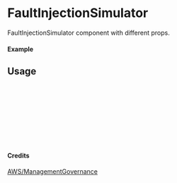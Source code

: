 
<Meta of={FaultInjectionSimulator} title="AWS/ManagementGovernance/FaultInjectionSimulator" />

# FaultInjectionSimulator

FaultInjectionSimulator component with different props.

#### Example

<Canvas of={FaultInjectionSimulator.Primary} />

## Usage

```ts
import { FaultInjectionSimulator } from "yadl-ui";

const Example = () => {
  return (
      <FaultInjectionSimulator />
  );
};

export default Example;
```

#### Credits
[AWS/ManagementGovernance](https://aws-icons.com/)
